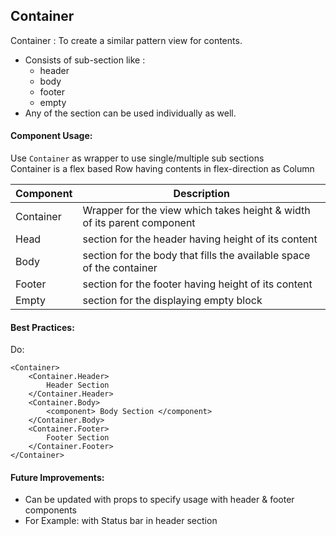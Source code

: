 
<Meta title="UI-Kit/Grid/ContainerOverview" />

## **Container**
	
Container : To create a similar pattern view for contents.
- Consists of sub-section like :
  - header
  - body
  - footer
  - empty
- Any of the section can be used individually as well.

#### **Component Usage**: 

Use `Container` as wrapper to use single/multiple sub sections  <br/>
Container is a flex based Row having contents in flex-direction as Column <br/>

| Component |        Description|
|----|----|
|Container   	|       Wrapper for the view which takes height & width of its parent component|
|Head   |      	section for the header having height of its content|
|Body	|		section for the body that fills the available space of the container|
|Footer	|		section for the footer having height of its content|
|Empty	|		section for the displaying empty block|

#### **Best Practices**:

Do: 
```
<Container>
    <Container.Header>
		Header Section
    </Container.Header>
    <Container.Body>
		<component> Body Section </component>
    </Container.Body>
    <Container.Footer>
		Footer Section
    </Container.Footer>
</Container>
```

#### **Future Improvements:**

- Can be updated with props to specify usage with header & footer components
- For Example: with Status bar in header section
